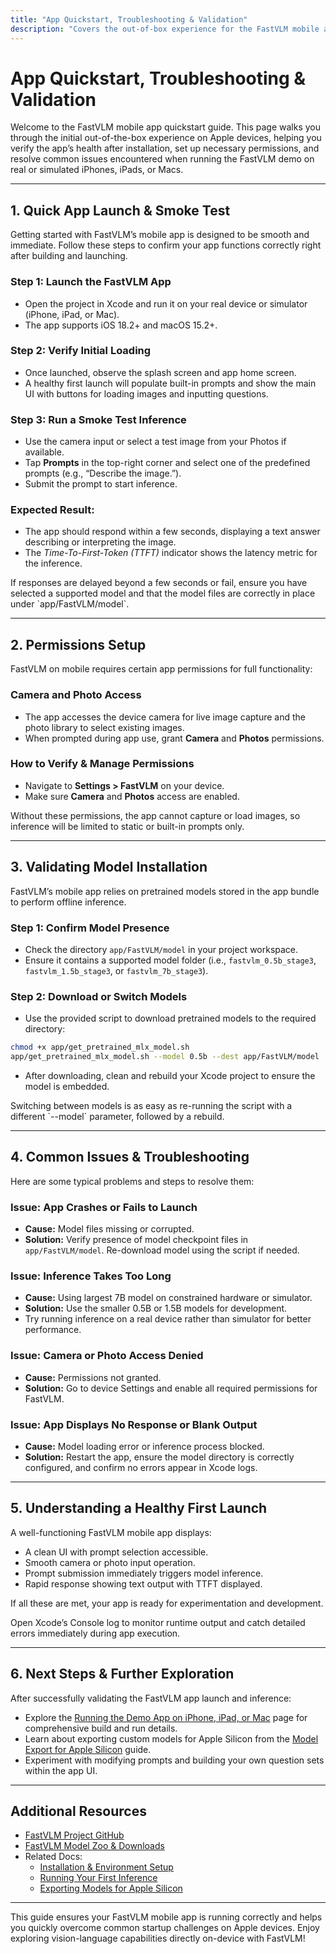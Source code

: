 ```yaml
---
title: "App Quickstart, Troubleshooting & Validation"
description: "Covers the out-of-box experience for the FastVLM mobile app: quick smoke tests, what a healthy first launch looks like, permissions setup, and resolving common issues when deploying on real or simulated Apple devices."
---
```


# App Quickstart, Troubleshooting & Validation

Welcome to the FastVLM mobile app quickstart guide. This page walks you through the initial out-of-the-box experience on Apple devices, helping you verify the app’s health after installation, set up necessary permissions, and resolve common issues encountered when running the FastVLM demo on real or simulated iPhones, iPads, or Macs.

---

## 1. Quick App Launch & Smoke Test

Getting started with FastVLM’s mobile app is designed to be smooth and immediate. Follow these steps to confirm your app functions correctly right after building and launching.

### Step 1: Launch the FastVLM App

- Open the project in Xcode and run it on your real device or simulator (iPhone, iPad, or Mac).
- The app supports iOS 18.2+ and macOS 15.2+.

### Step 2: Verify Initial Loading

- Once launched, observe the splash screen and app home screen.
- A healthy first launch will populate built-in prompts and show the main UI with buttons for loading images and inputting questions.

### Step 3: Run a Smoke Test Inference

- Use the camera input or select a test image from your Photos if available.
- Tap **Prompts** in the top-right corner and select one of the predefined prompts (e.g., “Describe the image.”).
- Submit the prompt to start inference.

### Expected Result:

- The app should respond within a few seconds, displaying a text answer describing or interpreting the image.
- The *Time-To-First-Token (TTFT)* indicator shows the latency metric for the inference.

<Tip>
If responses are delayed beyond a few seconds or fail, ensure you have selected a supported model and that the model files are correctly in place under `app/FastVLM/model`.
</Tip>

---

## 2. Permissions Setup

FastVLM on mobile requires certain app permissions for full functionality:

### Camera and Photo Access

- The app accesses the device camera for live image capture and the photo library to select existing images.
- When prompted during app use, grant **Camera** and **Photos** permissions.

### How to Verify & Manage Permissions

- Navigate to **Settings > FastVLM** on your device.
- Make sure **Camera** and **Photos** access are enabled.

<Warning>
Without these permissions, the app cannot capture or load images, so inference will be limited to static or built-in prompts only.
</Warning>

---

## 3. Validating Model Installation

FastVLM’s mobile app relies on pretrained models stored in the app bundle to perform offline inference.

### Step 1: Confirm Model Presence

- Check the directory `app/FastVLM/model` in your project workspace.
- Ensure it contains a supported model folder (i.e., `fastvlm_0.5b_stage3`, `fastvlm_1.5b_stage3`, or `fastvlm_7b_stage3`).

### Step 2: Download or Switch Models

- Use the provided script to download pretrained models to the required directory:

```bash
chmod +x app/get_pretrained_mlx_model.sh
app/get_pretrained_mlx_model.sh --model 0.5b --dest app/FastVLM/model
```

- After downloading, clean and rebuild your Xcode project to ensure the model is embedded.

<Tip>
Switching between models is as easy as re-running the script with a different `--model` parameter, followed by a rebuild.
</Tip>

---

## 4. Common Issues & Troubleshooting

Here are some typical problems and steps to resolve them:

### Issue: App Crashes or Fails to Launch

- **Cause:** Model files missing or corrupted.
- **Solution:** Verify presence of model checkpoint files in `app/FastVLM/model`. Re-download model using the script if needed.

### Issue: Inference Takes Too Long

- **Cause:** Using largest 7B model on constrained hardware or simulator.
- **Solution:** Use the smaller 0.5B or 1.5B models for development.
- Try running inference on a real device rather than simulator for better performance.

### Issue: Camera or Photo Access Denied

- **Cause:** Permissions not granted.
- **Solution:** Go to device Settings and enable all required permissions for FastVLM.

### Issue: App Displays No Response or Blank Output

- **Cause:** Model loading error or inference process blocked.
- **Solution:** Restart the app, ensure the model directory is correctly configured, and confirm no errors appear in Xcode logs.

---

## 5. Understanding a Healthy First Launch

A well-functioning FastVLM mobile app displays:

- A clean UI with prompt selection accessible.
- Smooth camera or photo input operation.
- Prompt submission immediately triggers model inference.
- Rapid response showing text output with TTFT displayed.

If all these are met, your app is ready for experimentation and development.

<Check>
Open Xcode’s Console log to monitor runtime output and catch detailed errors immediately during app execution.
</Check>

---

## 6. Next Steps & Further Exploration

After successfully validating the FastVLM app launch and inference:

- Explore the [Running the Demo App on iPhone, iPad, or Mac](../getting-started/apple-device-inference/running-mobile-app) page for comprehensive build and run details.
- Learn about exporting custom models for Apple Silicon from the [Model Export for Apple Silicon](../model_export) guide.
- Experiment with modifying prompts and building your own question sets within the app UI.

---

## Additional Resources

- [FastVLM Project GitHub](https://github.com/apple/ml-fastvlm)
- [FastVLM Model Zoo & Downloads](https://ml-site.cdn-apple.com/datasets/fastvlm)
- Related Docs:
  - [Installation & Environment Setup](../../setup-local-inference/installation)
  - [Running Your First Inference](../../setup-local-inference/first-inference)
  - [Exporting Models for Apple Silicon](../../apple-device-inference/apple-silicon-export)

---

This guide ensures your FastVLM mobile app is running correctly and helps you quickly overcome common startup challenges on Apple devices. Enjoy exploring vision-language capabilities directly on-device with FastVLM!
